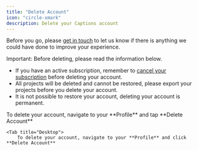 ```yaml
---
title: "Delete Account"
icon: "circle-xmark"
description: Delete your Captions account
---
```


Before you go, please [get in touch](/docs/support) to let us know if there is anything we could have done to improve your experience.

<Warning>Important: Before deleting, please read the information below.</Warning>

- If you have an active subscription, remember to [cancel your subscription](https://help.captions.ai/docs/subscriptions#cancel-a-trial-or-subscription) before deleting your account.
- All projects will be deleted and cannot be restored, please export your projects before you delete your account.
- It is not possible to restore your account, deleting your account is permanent.

<Tabs>
    <Tab title="iOS">
        To delete your account, navigate to your **Profile** and tap **Delete Account**
    </Tab>

    <Tab title="Desktop">
        To delete your account, navigate to your **Profile** and click **Delete Account**

</Tabs>